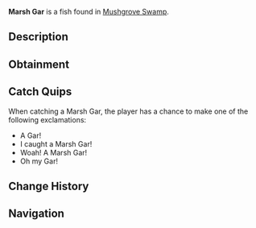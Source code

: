 {{FishInfobox
|image          = Marsh Gar.png
|rarity         = Rare
|sea            = First Sea
|location       = [[Mushgrove Swamp]]
|sublocation    = 
|sources        = Fishing Rod
|radar_location = 
|xp             = 100
|weather        = Foggy
|time           = 
|season         = Winter
|bait           = Fish Head
|base_weight    = 38
|base_value     = 280
|weight_range   = 21
|base_chance    = 30
|base_resil     = 30
}}
'''Marsh Gar''' is a {{Rarity|Rare}} fish found in [[Mushgrove Swamp]].

== Description ==
{{Description|The Marsh Gar is a large vicious marsh water fish that can be found in Mushgrove Swamp. March Gar are extremely strong hunters, using their whiskers to sense prey in foggy waters.|Bestiary Entry}}

== Obtainment ==
{{Description|Found under the bridges of Mushgrove Swamp.|Bestiary Hint}}
{{Fish Availability|
Mushgrove Swamp
|top_rods      = 
Krampus's Rod\261497.61\285840.8;
Magma Rod\248219.87\271327.01;
Plastic Rod\225728.29\248239.42;
Leviathan's Fang Rod\209192.92\193706.05;
Trident Rod\180305.78\181068.09;
Fast Rod\151125.54\263942.34;
Fischer's Rod\132307.3\232733.3;
Free Spirit Rod\169139.13\169854.22;
Ethereal Prism Rod\150269.43\118639.44;
No-Life Rod\145667.81\123858.58;
Seraphic Rod\145146.65\121045.63;
Rod Of The Forgotten Fang\135639.52\112376.15;
Challenger's Rod\131520.01\111687.96;
Rod Of The Exalted One\123356.1\109671.25;
Rod Of The Depths\121788.16\108431.82;
Zeus Rod\119607.59\107673;
Verdant Shear Rod\117521.98\102715.91;
Blazebringer Rod\113637.1\108474.54;
Depthseeker Rod\108319.03\96305.1;
Avalanche Rod\97549.52\87276.81;
Volcanic Rod\96624.49\97033.01;
Steady Rod\42816.21\30910.2
|recommended   = Trident Rod
}}

== Catch Quips ==
When catching a Marsh Gar, the player has a chance to make one of the following exclamations:
* A Gar!
* I caught a Marsh Gar!
* Woah! A Marsh Gar!
* Oh my Gar!

== Change History ==
{{Change History|{{subst:Current Version}}}}

== Navigation ==
{{Fish Navbox|Mushgrove Swamp}}